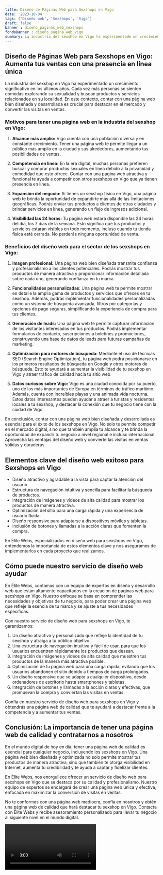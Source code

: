 ```yaml
---
title: Diseño de Páginas Web para Sexshops en Vigo
date: '2023-10-04'
tags: ['Diseño web', 'Sexshops', 'Vigo']
draft: false
banner : diseño_paginas_web_sexshops
fondoBanner : diseño_pagina_web_vigo
summary: La industria del sexshop en Vigo ha experimentado un crecimiento significativo en los últimos años. Cada vez más personas se sienten cómodas explorando su sexualidad y buscan productos y servicios relacionados en su localidad. En este contexto, contar con una página web bien diseñada y desarrollada es crucial para destacar en el mercado y convertir las visitas en ventas.
---
```


## Diseño de Páginas Web para Sexshops en Vigo: Aumenta tus ventas con una presencia en línea única

La industria del sexshop en Vigo ha experimentado un crecimiento significativo en los últimos años. Cada vez más personas se sienten cómodas explorando su sexualidad y buscan productos y servicios relacionados en su localidad. En este contexto, contar con una página web bien diseñada y desarrollada es crucial para destacar en el mercado y convertir las visitas en ventas.

### Motivos para tener una página web en la industria del sexshop en Vigo:

1. **Alcance más amplio:** Vigo cuenta con una población diversa y en constante crecimiento. Tener una página web te permite llegar a un público más amplio en la ciudad y sus alrededores, aumentando tus posibilidades de ventas.

2. **Competencia en línea:** En la era digital, muchas personas prefieren buscar y comprar productos sexuales en línea debido a la privacidad y comodidad que esto ofrece. Contar con una página web atractiva y funcional te ayuda a competir con otros sexshops en Vigo que ya tienen presencia en línea.

3. **Expansión del negocio:** Si tienes un sexshop físico en Vigo, una página web te brinda la oportunidad de expandirte más allá de las limitaciones geográficas. Podrás enviar tus productos a clientes de otras ciudades y brindar servicios en línea, generando un flujo de ingresos adicional.

4. **Visibilidad las 24 horas:** Tu página web estará disponible las 24 horas del día, los 7 días de la semana. Esto significa que tus productos y servicios estarán visibles en todo momento, incluso cuando tu tienda física esté cerrada. No perderás ninguna oportunidad de venta.

### Beneficios del diseño web para el sector de los sexshops en Vigo:

1. **Imagen profesional:** Una página web bien diseñada transmite confianza y profesionalismo a los clientes potenciales. Podrás mostrar tus productos de manera atractiva y proporcionar información detallada sobre cada uno, generando confianza en tu marca.

2. **Funcionalidades personalizadas:** Una página web te permite mostrar en detalle la amplia gama de productos y servicios que ofreces en tu sexshop. Además, podrás implementar funcionalidades personalizadas como un sistema de búsqueda avanzada, filtros por categorías y opciones de pago seguras, simplificando la experiencia de compra para tus clientes.

3. **Generación de leads:** Una página web te permite capturar información de los visitantes interesados en tus productos. Podrás implementar formularios de contacto, suscripciones a boletines y promociones, construyendo una base de datos de leads para futuras campañas de marketing.

4. **Optimización para motores de búsqueda:** Mediante el uso de técnicas SEO (Search Engine Optimization), tu página web podrá posicionarse en los primeros resultados de búsqueda en Google y otros motores de búsqueda. Esto te ayudará a aumentar la visibilidad de tu sexshop en Vigo y atraer tráfico de calidad hacia tu sitio web.

5. **Datos curiosos sobre Vigo:** Vigo es una ciudad conocida por su puerto, uno de los más importantes de Europa en términos de tráfico marítimo. Además, cuenta con increíbles playas y una animada vida nocturna. Estos datos interesantes pueden ayudar a atraer a turistas y residentes locales a tu sexshop, y destacar la conexión que tu negocio tiene con la ciudad de Vigo.

En conclusión, contar con una página web bien diseñada y desarrollada es esencial para el éxito de los sexshops en Vigo. No solo te permite competir en el mercado digital, sino que también amplía tu alcance y te brinda la oportunidad de expandir tu negocio a nivel regional e incluso internacional. Aprovecha las ventajas del diseño web y convierte las visitas en ventas sólidas y duraderas.

<GifSeo />

<Cta />

## Elementos clave del diseño web exitoso para Sexshops en Vigo

- Diseño atractivo y agradable a la vista para captar la atención del usuario.
- Estructura de navegación intuitiva y sencilla para facilitar la búsqueda de productos.
- Integración de imágenes y vídeos de alta calidad para mostrar los productos de manera atractiva.
- Optimización del sitio para una carga rápida y una experiencia de usuario fluida.
- Diseño responsive para adaptarse a dispositivos móviles y tabletas.
- Inclusión de botones y llamadas a la acción claras que fomenten la compra.

En Élite Webs, especializados en diseño web para sexshops en Vigo, entendemos la importancia de estos elementos clave y nos aseguramos de implementarlos en cada proyecto que realizamos.

## Cómo puede nuestro servicio de diseño web ayudar

En Élite Webs, contamos con un equipo de expertos en diseño y desarrollo web que están altamente capacitados en la creación de páginas web para sexshops en Vigo. Nuestro enfoque se basa en comprender las necesidades y objetivos de tu negocio, para poder crear una página web que refleje la esencia de tu marca y se ajuste a tus necesidades específicas.

Con nuestro servicio de diseño web para sexshops en Vigo, te garantizamos:

1. Un diseño atractivo y personalizado que refleje la identidad de tu sexshop y atraiga a tu público objetivo.
2. Una estructura de navegación intuitiva y fácil de usar, para que los usuarios encuentren rápidamente los productos que desean.
3. Integración de imágenes y vídeos de alta calidad que muestren tus productos de la manera más atractiva posible.
4. Optimización de tu página web para una carga rápida, evitando que los usuarios abandonen el sitio debido a tiempos de carga prolongados.
5. Un diseño responsive que se adapte a cualquier dispositivo, desde ordenadores de escritorio hasta smartphones y tabletas.
6. Integración de botones y llamadas a la acción claras y efectivas, que promuevan la compra y conviertan las visitas en ventas.

Confía en nuestro servicio de diseño web para sexshops en Vigo y obtendrás una página web de calidad que te ayudará a destacar frente a la competencia y a aumentar tus ventas.

## Conclusión: La importancia de tener una página web de calidad y contratarnos a nosotros

En el mundo digital de hoy en día, tener una página web de calidad es esencial para cualquier negocio, incluyendo los sexshops en Vigo. Una página web bien diseñada y optimizada no solo permite mostrar tus productos de manera atractiva, sino que también te otorga visibilidad en Internet, aumenta tu credibilidad y te ayuda a captar y fidelizar clientes.

En Élite Webs, nos enorgullece ofrecer un servicio de diseño web para sexshops en Vigo que se destaca por su calidad y profesionalismo. Nuestro equipo de expertos se encargará de crear una página web única y efectiva, enfocada en maximizar la conversión de visitas en ventas.

No te conformes con una página web mediocre, confía en nosotros y obtén una página web de calidad que hará destacar tu sexshop en Vigo. Contacta con Élite Webs y recibe asesoramiento personalizado para llevar tu negocio al siguiente nivel en el mundo digital.

<Video />

<CtaBot job='Sexshops' city='Vigo'/>

<Gmaps query='Vigo+españa+maps' />